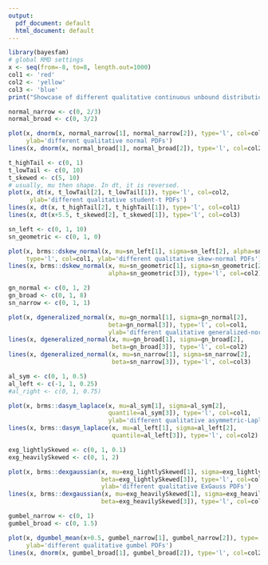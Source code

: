 ```yaml
---
output:
  pdf_document: default
  html_document: default
---
```

```r
library(bayesfam)
# global RMD settings
x <- seq(from=-8, to=8, length.out=1000)
col1 <- 'red'
col2 <- 'yellow'
col3 <- 'blue'
print("Showcase of different qualitative continuous unbound distributions")
```
```r
normal_narrow <- c(0, 2/3)
normal_broad <- c(0, 3/2)

plot(x, dnorm(x, normal_narrow[1], normal_narrow[2]), type='l', col=col1,
     ylab='different qualitative normal PDFs')
lines(x, dnorm(x, normal_broad[1], normal_broad[2]), type='l', col=col2)
```
```r
t_highTail <- c(0, 1)
t_lowTail <- c(0, 10)
t_skewed <- c(5, 10)
# usually, mu then shape. In dt, it is reversed.
plot(x, dt(x, t_lowTail[2], t_lowTail[1]), type='l', col=col2, 
      ylab='different qualitative student-t PDFs')
lines(x, dt(x, t_highTail[2], t_highTail[1]), type='l', col=col1)
lines(x, dt(x+5.5, t_skewed[2], t_skewed[1]), type='l', col=col3)
```
```r
sn_left <- c(0, 1, 10)
sn_geometric <- c(0, 1, 0)

plot(x, brms::dskew_normal(x, mu=sn_left[1], sigma=sn_left[2], alpha=sn_left[3]), 
     type='l', col=col1, ylab='different qualitative skew-normal PDFs')
lines(x, brms::dskew_normal(x, mu=sn_geometric[1], sigma=sn_geometric[2], 
                            alpha=sn_geometric[3]), type='l', col=col2)
```
```r
gn_normal <- c(0, 1, 2)
gn_broad <- c(0, 1, 8)
sn_narrow <- c(0, 1, 1)

plot(x, dgeneralized_normal(x, mu=gn_normal[1], sigma=gn_normal[2], 
                            beta=gn_normal[3]), type='l', col=col1, 
                            ylab='different qualitative generalized-normal PDFs')
lines(x, dgeneralized_normal(x, mu=gn_broad[1], sigma=gn_broad[2], 
                             beta=gn_broad[3]), type='l', col=col2)
lines(x, dgeneralized_normal(x, mu=sn_narrow[1], sigma=sn_narrow[2], 
                             beta=sn_narrow[3]), type='l', col=col3)
```
```r
al_sym <- c(0, 1, 0.5)
al_left <- c(-1, 1, 0.25)
#al_right <- c(0, 1, 0.75)

plot(x, brms::dasym_laplace(x, mu=al_sym[1], sigma=al_sym[2], 
                            quantile=al_sym[3]), type='l', col=col1, 
                            ylab='different qualitative asymmetric-Laplace PDFs')
lines(x, brms::dasym_laplace(x, mu=al_left[1], sigma=al_left[2], 
                             quantile=al_left[3]), type='l', col=col2)
```
```r
exg_lightlySkewed <- c(0, 1, 0.1)
exg_heavilySkewed <- c(0, 1, 2)

plot(x, brms::dexgaussian(x, mu=exg_lightlySkewed[1], sigma=exg_lightlySkewed[2], 
                          beta=exg_lightlySkewed[3]), type='l', col=col1, 
                          ylab='different qualitative ExGauss PDFs')
lines(x, brms::dexgaussian(x, mu=exg_heavilySkewed[1], sigma=exg_heavilySkewed[2], 
                          beta=exg_heavilySkewed[3]), type='l', col=col2)
```
```r
gumbel_narrow <- c(0, 1)
gumbel_broad <- c(0, 1.5)

plot(x, dgumbel_mean(x+0.5, gumbel_narrow[1], gumbel_narrow[2]), type='l', col=col1,
     ylab='different qualitative gumbel PDFs')
lines(x, dnorm(x, gumbel_broad[1], gumbel_broad[2]), type='l', col=col2)
```

